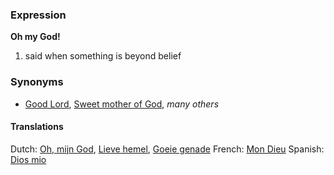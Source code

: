 ===Expression===
'''Oh my God!'''

# said when something is beyond belief
===Synonyms===
*[[Good Lord]], [[Sweet mother of God]], ''many others''
====Translations====
Dutch: [[Oh, mijn God]], [[Lieve hemel]], [[Goeie genade]]
French: [[Mon Dieu]]
Spanish: [[Dios mio]]